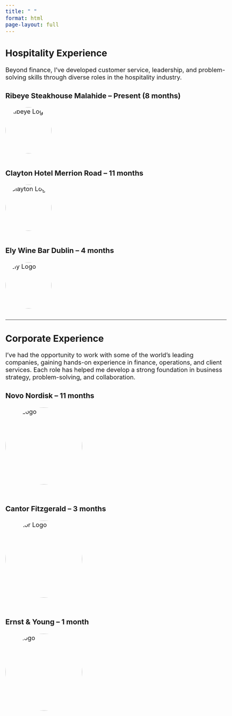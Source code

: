 ```yaml
---
title: " "
format: html
page-layout: full
---
```


<style>
body {
  font-size: 20px;
}
</style>

## Hospitality Experience ##
Beyond finance, I’ve developed customer service, leadership, and problem-solving skills through diverse roles in the hospitality industry.

### Ribeye Steakhouse Malahide – Present (8 months)
<img src="Ribeye_logo.png" alt="Ribeye Logo" width="150" style="border-radius: 50%; margin-bottom: 1rem;">

### Clayton Hotel Merrion Road – 11 months
<img src="Clayton_logo.jpeg" alt="Clayton Logo" width="150" style="border-radius: 50%; margin-bottom: 1rem;">

### Ely Wine Bar Dublin – 4 months
<img src="Ely_logo.jpg" alt="Ely Logo" width="150" style="border-radius: 50%; margin-bottom: 1rem;">

---

## Corporate Experience ##
I’ve had the opportunity to work with some of the world’s leading companies, gaining hands-on experience in finance, operations, and client services. Each role has helped me develop a strong foundation in business strategy, problem-solving, and collaboration.

### Novo Nordisk – 11 months
<img src="NN_logo.png" alt="NN Logo" width="250" style="border-radius: 60%; margin-bottom: 2rem;">

### Cantor Fitzgerald – 3 months
<img src="Cantor_logo.png" alt="Cantor Logo" width="250" style="border-radius: 60%; margin-bottom: 2rem;">

### Ernst & Young – 1 month
<img src="EY_logo.png" alt="EY Logo" width="250" style="border-radius: 60%; margin-bottom: 2rem;">
